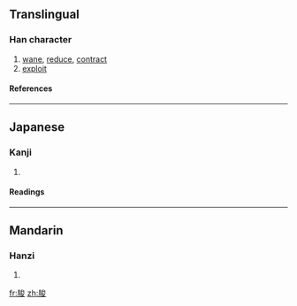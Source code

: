 ==Translingual==
===Han character===
{{Han char|rn=74|rad=月|as=07|sn=11|four=7324<sub>7</sub>|canj=月戈金水 (BICE)}}
# [[wane]], [[reduce]], [[contract]]
# [[exploit]]
====References====
{{Han ref|kx=0505.260|dkj=14365|dj=0884.200|hdz=32082.100|uh=6718|ud=26392|bh=D5AF|bd=54703}}

----
==Japanese==
===Kanji===
{{ja-kanji|grade=|rs=月07}}
# {{defn|Japanese}} 
====Readings====
{{ja-readings|on=[[せん]] (sen)|kun=[[ちじまる]] (chijimaru), [[ちじむ]] (chijimu), [[へる]] (heru)}}

----
==Mandarin==
===Hanzi===
{{cmn-hanzi|pin=[[juān]] ([[juan1]])|wg=chüan<sup>1</sup>}}
# {{defn|Mandarin}}

[[fr:朘]]
[[zh:朘]]